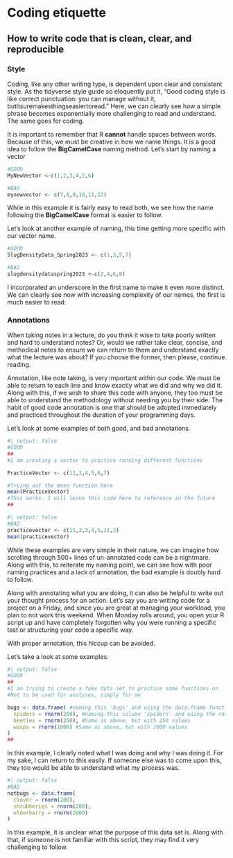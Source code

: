 # Coding etiquette
## How to write code that is clean, clear, and reproducible 
### Style {.unnumbered}
Coding, like any other writing type, is dependent upon clear and consistent style. 
As the tidyverse style guide so eloquently put it, "Good coding style is like correct punctuation: you can manage without it, butitsuremakesthingseasiertoread."
Here, we can clearly see how a simple phrase becomes exponentially more challenging to read and understand. 
The same goes for coding. 

It is important to remember that R **cannot** handle spaces between words. 
Because of this, we must be creative in how we name things.
It is a good idea to follow the **BigCamelCase** naming method. 
Let's start by naming a vector 

```r
#GOOD
MyNewVector <-c(1,2,3,4,5,6)

#BAD 
mynewvector <- c(7,8,9,10,11,12)
```

While in this example it is fairly easy to read both, we see how the name following the **BigCamelCase** format is easier to follow.

Let's look at another example of naming, this time getting more specific with our vector name. 

```r
#GOOD
SlugDensityData_Spring2023 <- c(1,3,5,7)

#BAD
slugdensitydataspring2023 <-c(2,4,6,8)
```

I incorporated an underscore in the first name to make it even more distinct. We can clearly see now with increasing complexity of our names, the first is much easier to read.  

### Annotations {.unnumbered}
When taking notes in a lecture, do you think it wise to take poorly written and hard to understand notes? 
Or, would we rather take clear, concise, and methodical notes to ensure we can return to them and understand exactly what the lecture was about? 
If you choose the former, then please, continue reading. 

Annotation, like note taking, is very important within our code. 
We must be able to return to each line and know exactly what we did and why we did it. 
Along with this, if we wish to share this code with anyone, they too must be able to understand the methodology without needing you by their side. 
The habit of good code annotation is one that should be adopted immediately and practiced throughout the duration of your programming days. 

Let's look at some examples of both good, and bad annotations. 

```r
#| output: false
#GOOD
##
#I am creating a vector to practice running different functions 

PracticeVector <- c(11,3,4,5,6,7)

#Trying out the mean function here
mean(PracticeVector)
#This works. I will leave this code here to reference in the future
##
```

```r
#| output: false
#BAD
practicevector <- c(11,2,3,4,5,11,2)
mean(practicevector)
```

While these examples are very simple in their nature, we can imagine how scrolling through 500+ lines of un-annotated code can be a nightmare. 
Along with this, to reiterate my naming point, we can see how with poor naming practices and a lack of annotation, the bad example is doubly hard to follow.

Along with annotating what you are doing, it can also be helpful to write out your thought process for an action. 
Let's say you are writing code for a project on a Friday, and since you are great at managing your workload, you plan to not work this weekend.
When Monday rolls around, you open your R script up and have completely forgotten why you were running a specific test or structuring your code a specific way. 

With proper annotation, this hiccup can be avoided. 

Let's take a look at some examples.

```r
#| output: false
#GOOD
## 
#I am trying to create a fake data set to practice some functions on 
#Not to be used for analyses, simply for me

bugs <- data.frame( #naming this 'bugs' and using the data.frame function to build this
  spiders = rnorm(200), #naming this column 'spiders' and using the rnorm function. This function builds a column with a default mean of 0 and a standard deviation of 1. This column will have 200 values.
  beetles = rnorm(250), #Same as above, but with 250 values
  wasps = rnorm(1000) #Same as above, but with 1000 values
)
##
```

In this example, I clearly noted what I was doing and why I was doing it. For my sake, I can return to this easily. 
If someone else was to come upon this, they too would be able to understand what my process was. 

```r
#| output: false
#BAD
notbugs <- data.frame(
  clover = rnorm(200),
  shrubberies = rnorm(200),
  elderberry = rnorm(2000)
)
```

In this example, it is unclear what the purpose of this data set is. Along with that, if someone is not familiar with this script, they may find it very challenging to follow.
